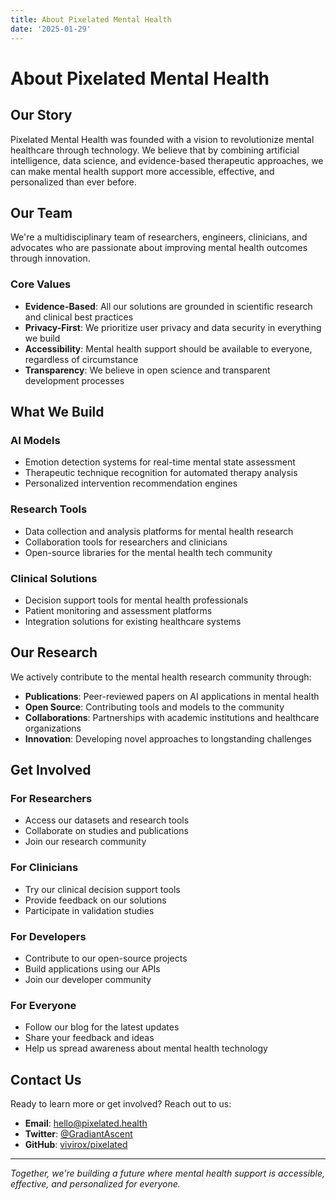 ```yaml
---
title: About Pixelated Mental Health
date: '2025-01-29'
---
```


# About Pixelated Mental Health

## Our Story

Pixelated Mental Health was founded with a vision to revolutionize mental healthcare through technology. We believe that by combining artificial intelligence, data science, and evidence-based therapeutic approaches, we can make mental health support more accessible, effective, and personalized than ever before.

## Our Team

We're a multidisciplinary team of researchers, engineers, clinicians, and advocates who are passionate about improving mental health outcomes through innovation.

### Core Values

- **Evidence-Based**: All our solutions are grounded in scientific research and clinical best practices
- **Privacy-First**: We prioritize user privacy and data security in everything we build
- **Accessibility**: Mental health support should be available to everyone, regardless of circumstance
- **Transparency**: We believe in open science and transparent development processes

## What We Build

### AI Models
- Emotion detection systems for real-time mental state assessment
- Therapeutic technique recognition for automated therapy analysis
- Personalized intervention recommendation engines

### Research Tools
- Data collection and analysis platforms for mental health research
- Collaboration tools for researchers and clinicians
- Open-source libraries for the mental health tech community

### Clinical Solutions
- Decision support tools for mental health professionals
- Patient monitoring and assessment platforms
- Integration solutions for existing healthcare systems

## Our Research

We actively contribute to the mental health research community through:

- **Publications**: Peer-reviewed papers on AI applications in mental health
- **Open Source**: Contributing tools and models to the community
- **Collaborations**: Partnerships with academic institutions and healthcare organizations
- **Innovation**: Developing novel approaches to longstanding challenges

## Get Involved

### For Researchers
- Access our datasets and research tools
- Collaborate on studies and publications
- Join our research community

### For Clinicians
- Try our clinical decision support tools
- Provide feedback on our solutions
- Participate in validation studies

### For Developers
- Contribute to our open-source projects
- Build applications using our APIs
- Join our developer community

### For Everyone
- Follow our blog for the latest updates
- Share your feedback and ideas
- Help us spread awareness about mental health technology

## Contact Us

Ready to learn more or get involved? Reach out to us:

- **Email**: [hello@pixelated.health](mailto:hello@pixelated.health)
- **Twitter**: [@GradiantAscent](https://twitter.com/GradiantAscent)
- **GitHub**: [vivirox/pixelated](https://github.com/vivirox/pixelated)

---

*Together, we're building a future where mental health support is accessible, effective, and personalized for everyone.* 